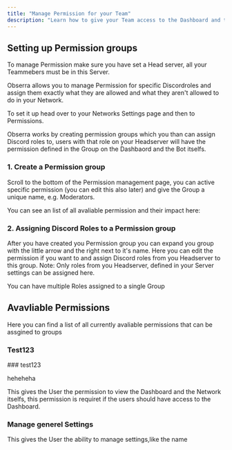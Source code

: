 ```yaml
---
title: "Manage Permission for your Team"
description: "Learn how to give your Team access to the Dashboard and the Bot."
---
```


## Setting up Permission groups

<Warning>
  To manage Permission make sure you have set a Head server, all your Teammebers must be in this Server.
</Warning>

Obserra allows you to manage Permission for specific Discordroles and assign them exactly what they are allowed and what they aren't allowed to do in your Network.

To set it up head over to your Networks Settings page and then to Permissions.

<Info>
  Obserra works by creating permission groups which you than can assign Discord roles to, users with that role on your Headserver will have the permission defined in the Group on the Dashbaord and the Bot itselfs.
</Info>

### 1. Create a Permission group

Scroll to the bottom of the Permission management page, you can active specific permission (you can edit this also later) and give the Group a unique name, e.g. Moderators.

You can see an list of all avaliable permission and their impact here:

### 2. Assigning Discord Roles to a Permission group

After you have created you Permission group you can expand you group with the little arrow and the right next to it's name. Here you can edit the permission if you want to and assign Discord roles from you Headserver to this group. Note: Only roles from you Headserver, defined in your Server settings can be assigned here.

<Tip>
  You can have multiple Roles assigned to a single Group
</Tip>

## Avavliable Permissions

Here you can find a list of all currently avaliable permissions that can be assgined to groups

### Test123

> <Accordion title="New Accordion" icon="sparkles">
>   
> </Accordion>

<Expandable title="Content">
  ### test123

  heheheha
</Expandable>

This gives the User the permission to view the Dashboard and the Network itselfs, this permission is requiret if the users should have access to the Dashboard.

### Manage generel Settings

This gives the User the ability to manage settings,like the name